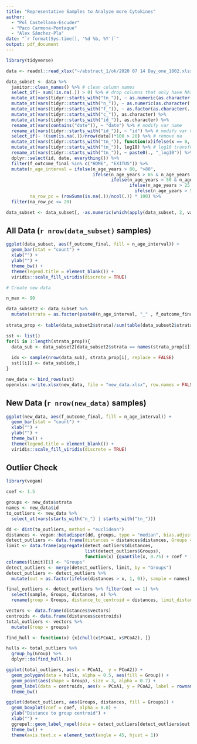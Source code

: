 ```yaml
---
title: "Representative Samples to Analyze more Cytokines"
author:
  - "Pol Castellano-Escuder"
  - "Paco Carmona-Pontaque"
  - "Alex Sánchez-Pla"
date: "`r format(Sys.time(), '%d %b, %Y')`"
output: pdf_document
---
```


```r
library(tidyverse)

data <- readxl::read_xlsx("~/abstract_1/ok/2020 07 14 Day_one_1802.xlsx")

data_subset <- data %>%
  janitor::clean_names() %>% # clean column names
  select_if(~ sum(!is.na(.)) > 0) %>% # drop columns that only have NAs
  mutate_at(vars(tidyr::starts_with("tn_")), ~ as.numeric(as.character(.))) %>%
  mutate_at(vars(tidyr::starts_with("n_")), ~ as.numeric(as.character(.))) %>%
  mutate_at(vars(tidyr::starts_with("f_")), ~ as.factor(as.character(.))) %>%
  mutate_at(vars(tidyr::starts_with("c_")), as.character) %>%
  mutate_at(vars(tidyr::starts_with("id_")), as.character) %>%
  rename_at(vars(contains("date")), ~ "date") %>% # modify var name
  rename_at(vars(tidyr::starts_with("id_")), ~ "id") %>% # modify var name
  select_if(~ !(sum(is.na(.))/nrow(data))*100 > 20) %>% # remove na
  mutate_at(vars(tidyr::starts_with("tn_")), function(x)ifelse(x == 0, 0.01, x)) %>% # replace zeros
  mutate_at(vars(tidyr::starts_with("tn_")), log10) %>% # log10 transformation
  rename_at(vars(tidyr::starts_with("tn_")), ~ paste0(., "_log10")) %>% # modify log10 transformed var names
  dplyr::select(id, date, everything()) %>%
  filter(f_outcome_final %in% c("HOME", "EXITUS")) %>%
  mutate(n_age_interval = ifelse(n_age_years > 80, ">80", 
                                 ifelse(n_age_years > 65 & n_age_years <= 80, "66-80",
                                        ifelse(n_age_years > 50 & n_age_years <= 65, "51-66",
                                               ifelse(n_age_years > 25 & n_age_years <= 50, "26-50",
                                                 ifelse(n_age_years > 5 & n_age_years <= 25, "6-25", "0-5"))))),
         na_row_pc = (rowSums(is.na(.))/ncol(.)) * 100) %>%
  filter(na_row_pc <= 20)

data_subset <- data_subset[, -as.numeric(which(apply(data_subset, 2, var) == 0))] # remove 0 var columns
```

## All Data (`r nrow(data_subset)` samples)

```r
ggplot(data_subset, aes(f_outcome_final, fill = n_age_interval)) +
  geom_bar(stat = "count") +
  xlab("") +
  ylab("") +
  theme_bw() +
  theme(legend.title = element_blank()) +
  viridis::scale_fill_viridis(discrete = TRUE)
```

```r
# Create new data

n_max <- 90

data_subset2 <- data_subset %>%
  mutate(strata = as.factor(paste0(n_age_interval, "_" , f_outcome_final)))
        
strata_prop <- table(data_subset2$strata)/sum(table(data_subset2$strata)) * n_max

sst <- list()
for(i in 1:length(strata_prop)){
  data_sub <- data_subset2[data_subset2$strata == names(strata_prop[i]) ,]
  
  idx <- sample(nrow(data_sub), strata_prop[i], replace = FALSE)
  sst[[i]] <- data_sub[idx,]
}

new_data <- bind_rows(sst)
openxlsx::write.xlsx(new_data, file = "new_data.xlsx", row.names = FALSE)
```

## New Data (`r nrow(new_data)` samples)

```r
ggplot(new_data, aes(f_outcome_final, fill = n_age_interval)) +
  geom_bar(stat = "count") +
  xlab("") +
  ylab("") +
  theme_bw() +
  theme(legend.title = element_blank()) +
  viridis::scale_fill_viridis(discrete = TRUE)
```

## Outlier Check

```r
library(vegan)

coef <- 1.5

groups <- new_data$strata
names <- new_data$id
to_outliers <- new_data %>%
  select_at(vars(starts_with("n_") | starts_with("tn_")))

dd <- dist(to_outliers, method = "euclidean")
distances <- vegan::betadisper(dd, groups, type = "median", bias.adjust = FALSE, sqrt.dist = FALSE, add = FALSE)
detect_outliers <- data.frame(distances = distances$distances, Groups = distances$group)
limit <- data.frame(aggregate(detect_outliers$distances, 
                              list(detect_outliers$Groups), 
                              function(x) {quantile(x, 0.75) + coef * IQR(x)}))
colnames(limit)[1] <- "Groups"
detect_outliers <- merge(detect_outliers, limit, by = "Groups")
detect_outliers <- detect_outliers %>% 
  mutate(out = as.factor(ifelse(distances > x, 1, 0)), sample = names)

final_outliers <- detect_outliers %>% filter(out == 1) %>% 
  select(sample, Groups, distances, x) %>% 
  rename(group = Groups, distance_to_centroid = distances, limit_distance = x)

vectors <- data.frame(distances$vectors)
centroids <- data.frame(distances$centroids)
total_outliers <- vectors %>% 
  mutate(Group = groups)

find_hull <- function(x) {x[chull(x$PCoA1, x$PCoA2), ]}

hulls <- total_outliers %>% 
  group_by(Group) %>% 
  dplyr::do(find_hull(.))

ggplot(total_outliers, aes(x = PCoA1,  y = PCoA2)) + 
  geom_polygon(data = hulls, alpha = 0.5, aes(fill = Group)) + 
  geom_point(aes(shape = Group), size = 3, alpha = 0.7) + 
  geom_label(data = centroids, aes(x = PCoA1, y = PCoA2, label = rownames(centroids)), show.legend = FALSE) + 
  theme_bw()

ggplot(detect_outliers, aes(Groups, distances, fill = Groups)) + 
  geom_boxplot(coef = coef, alpha = 0.8) + 
  ylab("Distance to group centroid") + 
  xlab("") + 
  ggrepel::geom_label_repel(data = detect_outliers[detect_outliers$out == 1 ,], aes(label = sample), na.rm = TRUE, size = 4, show.legend = FALSE) +
  theme_bw() + 
  theme(axis.text.x = element_text(angle = 45, hjust = 1))
```

